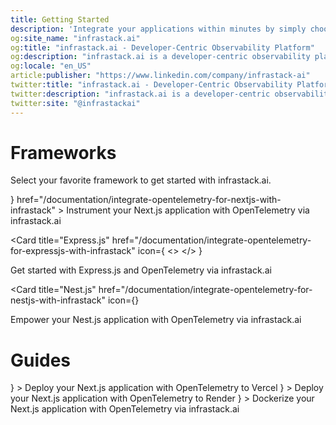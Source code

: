 ```yaml
---
title: Getting Started  
description: 'Integrate your applications within minutes by simply choosing your framework or programming language below.'
og:site_name: "infrastack.ai"
og:title: "infrastack.ai - Developer-Centric Observability Platform"
og:description: "infrastack.ai is a developer-centric observability platform that empowers developers to understand and improve the performance of their applications."
og:locale: "en_US"
article:publisher: "https://www.linkedin.com/company/infrastack-ai"
twitter:title: "infrastack.ai - Developer-Centric Observability Platform"
twitter:description: "infrastack.ai is a developer-centric observability platform that empowers developers to understand and improve the performance of their applications."
twitter:site: "@infrastackai"
---
```




# Frameworks
Select your favorite framework to get started with infrastack.ai.


<CardGroup cols={2}>
   <Card
    title="Next.js"
      icon={
      <>
        <NextJSIcon size="24" />
      </>
    }
    href="/documentation/integrate-opentelemetry-for-nextjs-with-infrastack"
  >
  Instrument your Next.js application with OpenTelemetry via infrastack.ai
  </Card>

  <Card
    title="Express.js"
    href="/documentation/integrate-opentelemetry-for-expressjs-with-infrastack"
    icon={
      <>
        <ExpressJSIcon size="24" />
      </>
    }
  >
  Get started with Express.js and OpenTelemetry via infrastack.ai
  </Card>

  <Card
    title="Nest.js"
    href="/documentation/integrate-opentelemetry-for-nestjs-with-infrastack"
    icon={<NestJSIcon size="24" />}
  >
  Empower your Nest.js application with OpenTelemetry via infrastack.ai
  </Card>
</CardGroup>

# Guides
<CardGroup cols={2}>
  <Card
    title="Deploy Next.js with OpenTelemetry to Vercel"
    href="/guides/deploy-nextjs-with-opentelemetry-to-vercel"
    icon={<VercelIcon size="24" />}
  >
  Deploy your Next.js application with OpenTelemetry to Vercel
  </Card>
  <Card
    title="Deploy Next.js with OpenTelemetry to Render"
    href="/guides/deploy-nextjs-with-opentelemetry-to-render"
    icon={<RenderIcon size="24" />}
  >
  Deploy your Next.js application with OpenTelemetry to Render
  </Card>
  <Card
    title="Dockerize Next.js with OpenTelemetry via infrastack.ai"
    href="/guides/dockerize-nextjs-with-opentelemetry-with-infrastack"
    icon={<DockerIcon size="24" />}
  >
  Dockerize your Next.js application with OpenTelemetry via infrastack.ai
  </Card>
</CardGroup>




